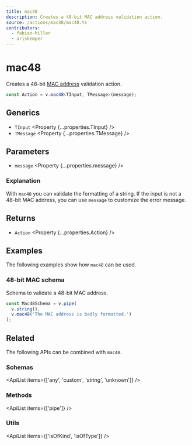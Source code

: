 ```yaml
---
title: mac48
description: Creates a 48-bit MAC address validation action.
source: /actions/mac48/mac48.ts
contributors:
  - fabian-hiller
  - ariskemper
---
```



# mac48

Creates a 48-bit [MAC address](https://en.wikipedia.org/wiki/MAC_address) validation action.

```ts
const Action = v.mac48<TInput, TMessage>(message);
```

## Generics

- `TInput` <Property {...properties.TInput} />
- `TMessage` <Property {...properties.TMessage} />

## Parameters

- `message` <Property {...properties.message} />

### Explanation

With `mac48` you can validate the formatting of a string. If the input is not a 48-bit MAC address, you can use `message` to customize the error message.

## Returns

- `Action` <Property {...properties.Action} />

## Examples

The following examples show how `mac48` can be used.

### 48-bit MAC schema

Schema to validate a 48-bit MAC address.

```ts
const Mac48Schema = v.pipe(
  v.string(),
  v.mac48('The MAC address is badly formatted.')
);
```

## Related

The following APIs can be combined with `mac48`.

### Schemas

<ApiList items={['any', 'custom', 'string', 'unknown']} />

### Methods

<ApiList items={['pipe']} />

### Utils

<ApiList items={['isOfKind', 'isOfType']} />
